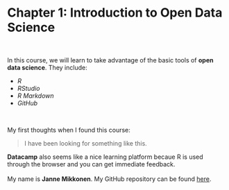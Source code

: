 
# Chapter 1: Introduction to Open Data Science
<br>
  
In this course, we will learn to take advantage of the basic tools of **open data science**. They include:

* *R*
* *RStudio*
* *R Markdown*
* *GitHub*

<br>

My first thoughts when I found this course:

> I have been looking for something like this.

**Datacamp** also seems like a nice learning platform becaue R is used through the browser and you can get immediate feedback.
<br><br>
My name is **Janne Mikkonen**. My GitHub repository can be found [here](https://github.com/jannemik/IODS-project).